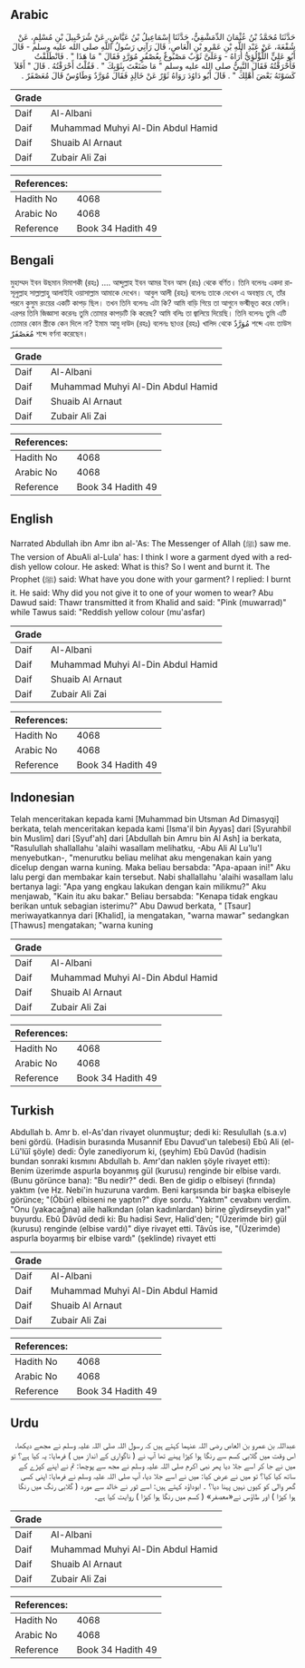 ## Arabic


<div dir="rtl" lang="ar" style={{fontSize:'larger',backgroundColor:'#f8f9fa',padding:20}}>
حَدَّثَنَا مُحَمَّدُ بْنُ عُثْمَانَ الدِّمَشْقِيُّ، حَدَّثَنَا إِسْمَاعِيلُ بْنُ عَيَّاشٍ، عَنْ شُرَحْبِيلَ بْنِ مُسْلِمٍ، عَنْ شُفْعَةَ، عَنْ عَبْدِ اللَّهِ بْنِ عَمْرِو بْنِ الْعَاصِ، قَالَ رَآنِي رَسُولُ اللَّهِ صلى الله عليه وسلم - قَالَ أَبُو عَلِيٍّ اللُّؤْلُؤِيُّ أُرَاهُ - وَعَلَىَّ ثَوْبٌ مَصْبُوغٌ بِعُصْفُرٍ مُوَرَّدٍ فَقَالَ ‏"‏ مَا هَذَا ‏"‏ ‏.‏ فَانْطَلَقْتُ فَأَحْرَقْتُهُ فَقَالَ النَّبِيُّ صلى الله عليه وسلم ‏"‏ مَا صَنَعْتَ بِثَوْبِكَ ‏"‏ ‏.‏ فَقُلْتُ أَحْرَقْتُهُ ‏.‏ قَالَ ‏"‏ أَفَلاَ كَسَوْتَهُ بَعْضَ أَهْلِكَ ‏"‏ ‏.‏ قَالَ أَبُو دَاوُدَ رَوَاهُ ثَوْرٌ عَنْ خَالِدٍ فَقَالَ مُوَرَّدٌ وَطَاوُسٌ قَالَ مُعَصْفَرٌ ‏.‏
</div>
<div style={{backgroundColor:'#f8f9fa',padding:20, marginBottom: 10}}><table> <thead> <tr> <th>Grade</th> <th></th> </tr> </thead> <tbody> <tr><td>Daif</td><td>Al-Albani</td></tr><tr><td>Daif</td><td>Muhammad Muhyi Al-Din Abdul Hamid</td></tr><tr><td>Daif</td><td>Shuaib Al Arnaut</td></tr><tr><td>Daif</td><td>Zubair Ali Zai</td></tr></tbody></table><table> <thead> <tr> <th>References:</th> <th></th> </tr> </thead> <tbody><tr><td>Hadith No</td><td>4068</td></tr><tr><td>Arabic No</td><td>4068</td></tr><tr><td>Reference</td><td>Book 34 Hadith 49</td></tr></tbody></table></div>

## Bengali


<div dir="ltr" lang="bn" style={{fontSize:'larger',backgroundColor:'#f8f9fa',padding:20}}>
মুহাম্মদ ইবন উছমান দিমাশকী (রহঃ) .... আব্দুল্লাহ ইবন আমর ইবন আস (রাঃ) থেকে বর্ণিত। তিনি বলেনঃ একদা রাসূলুল্লাহ সাল্লাল্লাহু আলাইহি ওয়াসাল্লাম আমাকে দেখেন। আবুল আলী (রহঃ) বলেনঃ তাকে দেখেন এ অবস্থায় যে, তাঁর পরনে কুসুম রংয়ের একটি কাপড় ছিল। তখন তিনি বলেনঃ এটা কি? আমি বাড়ি গিয়ে তা আগুনে ভস্মীভূত করে ফেলি। এরপর তিনি জিজ্ঞাসা করেনঃ তুমি তোমার কাপড়টি কি করেছ? আমি বলিঃ তা জ্বালিয়ে দিয়েছি। তিনি বলেনঃ তুমি এটি তোমার কোন স্ত্রীকে কেন দিলে না? ইমাম আবু দাউদ (রহঃ) বলেনঃ ছাওর (রহঃ) খালিদ থেকে مُوَرَّدٌ শব্দে এবং তাউস مُعَصْفَرٌ শব্দে বর্ণনা করেছেন।
</div>
<div style={{backgroundColor:'#f8f9fa',padding:20, marginBottom: 10}}><table> <thead> <tr> <th>Grade</th> <th></th> </tr> </thead> <tbody> <tr><td>Daif</td><td>Al-Albani</td></tr><tr><td>Daif</td><td>Muhammad Muhyi Al-Din Abdul Hamid</td></tr><tr><td>Daif</td><td>Shuaib Al Arnaut</td></tr><tr><td>Daif</td><td>Zubair Ali Zai</td></tr></tbody></table><table> <thead> <tr> <th>References:</th> <th></th> </tr> </thead> <tbody><tr><td>Hadith No</td><td>4068</td></tr><tr><td>Arabic No</td><td>4068</td></tr><tr><td>Reference</td><td>Book 34 Hadith 49</td></tr></tbody></table></div>

## English


<div dir="ltr" lang="en" style={{fontSize:'larger',backgroundColor:'#f8f9fa',padding:20}}>
Narrated Abdullah ibn Amr ibn al-'As: The Messenger of Allah (ﷺ) saw me. The version of AbuAli al-Lula' has: I think I wore a garment dyed with a reddish yellow colour. He asked: What is this? So I went and burnt it. The Prophet (ﷺ) said: What have you done with your garment? I replied: I burnt it. He said: Why did you not give it to one of your women to wear? Abu Dawud said: Thawr transmitted it from Khalid and said: "Pink (muwarrad)" while Tawus said: "Reddish yellow colour (mu'asfar)
</div>
<div style={{backgroundColor:'#f8f9fa',padding:20, marginBottom: 10}}><table> <thead> <tr> <th>Grade</th> <th></th> </tr> </thead> <tbody> <tr><td>Daif</td><td>Al-Albani</td></tr><tr><td>Daif</td><td>Muhammad Muhyi Al-Din Abdul Hamid</td></tr><tr><td>Daif</td><td>Shuaib Al Arnaut</td></tr><tr><td>Daif</td><td>Zubair Ali Zai</td></tr></tbody></table><table> <thead> <tr> <th>References:</th> <th></th> </tr> </thead> <tbody><tr><td>Hadith No</td><td>4068</td></tr><tr><td>Arabic No</td><td>4068</td></tr><tr><td>Reference</td><td>Book 34 Hadith 49</td></tr></tbody></table></div>

## Indonesian


<div dir="ltr" lang="id" style={{fontSize:'larger',backgroundColor:'#f8f9fa',padding:20}}>
Telah menceritakan kepada kami [Muhammad bin Utsman Ad Dimasyqi] berkata, telah menceritakan kepada kami [Isma'il bin Ayyas] dari [Syurahbil bin Muslim] dari [Syuf'ah] dari [Abdullah bin Amru bin Al Ash] ia berkata, "Rasulullah shallallahu 'alaihi wasallam melihatku, -Abu Ali Al Lu'lu'I menyebutkan-, "menurutku beliau melihat aku mengenakan kain yang dicelup dengan warna kuning. Maka beliau bersabda: "Apa-apaan ini!" Aku lalu pergi dan membakar kain tersebut. Nabi shallallahu 'alaihi wasallam lalu bertanya lagi: "Apa yang engkau lakukan dengan kain milikmu?" Aku menjawab, "Kain itu aku bakar." Beliau bersabda: "Kenapa tidak engkau berikan untuk sebagian isterimu?" Abu Dawud berkata, " [Tsaur] meriwayatkannya dari [Khalid], ia mengatakan, "warna mawar" sedangkan [Thawus] mengatakan; "warna kuning
</div>
<div style={{backgroundColor:'#f8f9fa',padding:20, marginBottom: 10}}><table> <thead> <tr> <th>Grade</th> <th></th> </tr> </thead> <tbody> <tr><td>Daif</td><td>Al-Albani</td></tr><tr><td>Daif</td><td>Muhammad Muhyi Al-Din Abdul Hamid</td></tr><tr><td>Daif</td><td>Shuaib Al Arnaut</td></tr><tr><td>Daif</td><td>Zubair Ali Zai</td></tr></tbody></table><table> <thead> <tr> <th>References:</th> <th></th> </tr> </thead> <tbody><tr><td>Hadith No</td><td>4068</td></tr><tr><td>Arabic No</td><td>4068</td></tr><tr><td>Reference</td><td>Book 34 Hadith 49</td></tr></tbody></table></div>

## Turkish


<div dir="ltr" lang="tr" style={{fontSize:'larger',backgroundColor:'#f8f9fa',padding:20}}>
Abdullah b. Amr b. el-As'dan rivayet olunmuştur; dedi ki: Resulullah (s.a.v) beni gördü. (Hadisin burasında Musannif Ebu Davud'un talebesi) Ebû Ali (el-Lü'lüî şöyle) dedi: Öyle zanediyorum ki, (şeyhim) Ebû Davûd (hadisin bundan sonraki kısmını Abdullah b. Amr'dan naklen şöyle rivayet etti): Benim üzerimde aspurla boyanmış gül (kurusu) renginde bir elbise vardı. (Bunu görünce bana): "Bu nedir?" dedi. Ben de gidip o elbiseyi (fırında) yaktım (ve Hz. Nebi'in huzuruna vardım. Beni karşısında bir başka elbiseyle görünce; "(Öbür) elbiseni ne yaptın?" diye sordu. "Yaktım" cevabını verdim. "Onu (yakacağına) aile halkından (olan kadınlardan) birine gîydirseydin ya!" buyurdu. Ebû Dâvûd dedi ki: Bu hadisi Sevr, Halid'den; "(Üzerimde bir) gül (kurusu) renginde (elbise vardı)" diye rivayet etti. Tâvûs ise, "(Üzerimde) aspurla boyarmış bir elbise vardı" (şeklinde) rivayet etti
</div>
<div style={{backgroundColor:'#f8f9fa',padding:20, marginBottom: 10}}><table> <thead> <tr> <th>Grade</th> <th></th> </tr> </thead> <tbody> <tr><td>Daif</td><td>Al-Albani</td></tr><tr><td>Daif</td><td>Muhammad Muhyi Al-Din Abdul Hamid</td></tr><tr><td>Daif</td><td>Shuaib Al Arnaut</td></tr><tr><td>Daif</td><td>Zubair Ali Zai</td></tr></tbody></table><table> <thead> <tr> <th>References:</th> <th></th> </tr> </thead> <tbody><tr><td>Hadith No</td><td>4068</td></tr><tr><td>Arabic No</td><td>4068</td></tr><tr><td>Reference</td><td>Book 34 Hadith 49</td></tr></tbody></table></div>

## Urdu


<div dir="rtl" lang="ur" style={{fontSize:'larger',backgroundColor:'#f8f9fa',padding:20}}>
عبداللہ بن عمرو بن العاص رضی اللہ عنہما کہتے ہیں کہ رسول اللہ صلی اللہ علیہ وسلم نے مجھے دیکھا، اس وقت میں گلابی کسم سے رنگا ہوا کپڑا پہنے تھا آپ نے ( ناگواری کے انداز میں ) فرمایا: یہ کیا ہے؟ تو میں نے جا کر اسے جلا دیا پھر نبی اکرم صلی اللہ علیہ وسلم نے مجھ سے پوچھا: تم نے اپنے کپڑے کے ساتھ کیا کیا؟ تو میں نے عرض کیا: میں نے اسے جلا دیا، آپ صلی اللہ علیہ وسلم نے فرمایا: اپنی کسی گھر والی کو کیوں نہیں پہنا دیا؟ ۔ ابوداؤد کہتے ہیں: اسے ثور نے خالد سے مورد ( گلابی رنگ میں رنگا ہوا کپڑا ) اور طاؤس نے«معصفر» ( کسم میں رنگا ہوا کپڑا ) روایت کیا ہے۔
</div>
<div style={{backgroundColor:'#f8f9fa',padding:20, marginBottom: 10}}><table> <thead> <tr> <th>Grade</th> <th></th> </tr> </thead> <tbody> <tr><td>Daif</td><td>Al-Albani</td></tr><tr><td>Daif</td><td>Muhammad Muhyi Al-Din Abdul Hamid</td></tr><tr><td>Daif</td><td>Shuaib Al Arnaut</td></tr><tr><td>Daif</td><td>Zubair Ali Zai</td></tr></tbody></table><table> <thead> <tr> <th>References:</th> <th></th> </tr> </thead> <tbody><tr><td>Hadith No</td><td>4068</td></tr><tr><td>Arabic No</td><td>4068</td></tr><tr><td>Reference</td><td>Book 34 Hadith 49</td></tr></tbody></table></div>